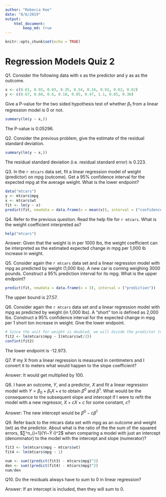 ```yaml
---
author: "Rebecca Kee"
date: "8/6/2019"
output: 
    html_document: 
        keep_md: true
---
```


```r
knitr::opts_chunk$set(echo = TRUE)
```

# Regression Models Quiz 2 

Q1. Consider the following data with x as the predictor and y as as the outcome.
```r
x <- c(0.61, 0.93, 0.83, 0.35, 0.54, 0.16, 0.91, 0.62, 0.62)
y <- c(0.67, 0.84, 0.6, 0.18, 0.85, 0.47, 1.1, 0.65, 0.36)
```

Give a P-value for the two sided hypothesis test of whether $β_1$ from a linear regression model is 0 or not.
```r
summary(lm(y ~ x,))
```
The P-value is 0.05296.

Q2. Consider the previous problem, give the estimate of the residual standard deviation.
```r
summary(lm(y ~ x,))
```
The residual standard deviation (i.e. residual standard error) is 0.223.

Q3. In the `r mtcars` data set, fit a linear regression model of weight (predictor) on mpg (outcome). Get a 95% confidence interval for the expected mpg at the average weight. What is the lower endpoint?
```r
data("mtcars")
y <- mtcars$mpg
x <- mtcars$wt
fit <- lm(y ~ x)
predict(fit, newdata = data.frame(x = mean(x)), interval = ("confidence"))

```

Q4. Refer to the previous question. Read the help file for `r mtcars`. What is the weight coefficient interpreted as?
```r
help("mtcars")
```
Answer: Given that the weight is in per 1000 lbs, the weight coefficient can be interpreted as the estimated expected change in mpg per 1,000 lb increase in weight.

Q5. Consider again the `r mtcars` data set and a linear regression model with mpg as predicted by weight (1,000 lbs). A new car is coming weighing 3000 pounds. Construct a 95% prediction interval for its mpg. What is the upper endpoint?
```r
predict(fit, newdata = data.frame(x = 3), interval = ("prediction"))
```
The upper bound is 27.57. 

Q6. Consider again the `r mtcars` data set and a linear regression model with mpg as predicted by weight (in 1,000 lbs). A “short” ton is defined as 2,000 lbs. Construct a 95% confidence interval for the expected change in mpg per 1 short ton increase in weight. Give the lower endpoint.
```r
# Since the unit for weight is doubled, we will divide the predictor (weight) by 2. 
fit2 <- lm(mtcars$mpg ~ I(mtcars$wt/2))
confint(fit2)
```
The lower endpoint is -12.973.

Q7. If my X from a linear regression is measured in centimeters and I convert it to meters what would happen to the slope coefficient?

Answer: It would get multiplied by 100.

Q8. I have an outcome, $Y$, and a predictor, $X$ and fit a linear regression model with $Y=β_0+β_1X+ϵ$ to obtain $β^0$ and $β^1$. What would be the consequence to the subsequent slope and intercept if I were to refit the model with a new regressor, $X + cX+c$ for some constant, $c$?

Answer: The new intercept would be $β^0−cβ^1$

Q9. Refer back to the mtcars data set with mpg as an outcome and weight (wt) as the predictor. About what is the ratio of the the sum of the squared errors, $∑^n_{i=1}(Yi−Ŷ i)^2$ when comparing a model with just an intercept (denominator) to the model with the intercept and slope (numerator)?
```r
fit3 <- lm(mtcars$mpg ~ mtcars$wt)
fit4 <- lm(mtcars$mpg ~ 1)

num <- sum((predict(fit3) - mtcars$mpg)^2)
den <- sum((predict(fit4) - mtcars$mpg)^2)
num/den
```


Q10. Do the residuals always have to sum to 0 in linear regression?

Answer: If an intercept is included, then they will sum to 0.
